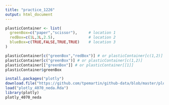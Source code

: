 ```yaml
---
title: "practice_1226"
output: html_document
---
```

```r
plasticContainer <- list(
  greenBox=c("paper","scissor"),     # location 1
  redBox=c(1L,3L,2.5),               # location 2
  blueBox=c(TRUE,FALSE,TRUE,TRUE)    # location 3
)
```
```r
plasticContainer[c("greenBox","redBox")] # or plasticContainer[c(1,2)]
plasticContainer[c("greenBox")] # or plasticContainer[c(1,2)]
plasticContainer[["greenBox"]] # or plasticContainer[[1]]
plasticContainer$greenBox
```

```r
install.packages("plotly")
download.file("https://github.com/tpemartin/github-data/blob/master/plotly_4070_neda.Rda?raw=true",destfile = "plotly_4070_neda.Rda")
load("plotly_4070_neda.Rda")
library(plotly)
plotly_4070_neda
```

